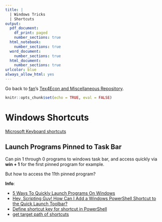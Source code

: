 ```yaml
---
title: |
  | Windows Tricks
  | Shortcuts
output:
  pdf_document:
    df_print: paged
    number_sections: true
  html_notebook:
    number_sections: true
  word_document:
    number_sections: true
  html_document:
    number_sections: true
urlcolor: blue
always_allow_html: yes
---
```


Go back to [fan](http://fanwangecon.github.io/)'s [Tex4Econ and Miscellaneous Repository](http://fanwangecon.github.io/Tex4Econ/).

```r
knitr::opts_chunk$set(echo = TRUE, eval = FALSE)
```

# Windows Shortcuts

[Microsoft Keyboard shortcuts](https://www.microsoft.com/accessories/en-us/support/hardware-tips-and-tricks)

## Launch Programs Pinned to Task Bar

Can pin 1 through 0 programs to windows task bar, and access quickly via **win + 1** for the first pinned program for example.

But how to access the 11th pinned program?

**Info**:

- [5 Ways To Quickly Launch Programs On Windows](https://www.howtogeek.com/124109/5-ways-to-quickly-launch-programs-on-windows/)
- [Hey, Scripting Guy! How Can I Add a Windows PowerShell Shortcut to the Quick Launch Toolbar?](https://devblogs.microsoft.com/scripting/hey-scripting-guy-how-can-i-add-a-windows-powershell-shortcut-to-the-quick-launch-toolbar/)
- [Define shortcut key for shortcut in PowerShell](https://stackoverflow.com/questions/32126697/define-shortcut-key-for-shortcut-in-powershell)
- [get target path of shortcuts](https://social.technet.microsoft.com/Forums/en-US/fddb6ec0-cc48-43f0-929e-bf25d07fbf48/get-target-path-of-shortcuts?forum=winserverpowershell)
